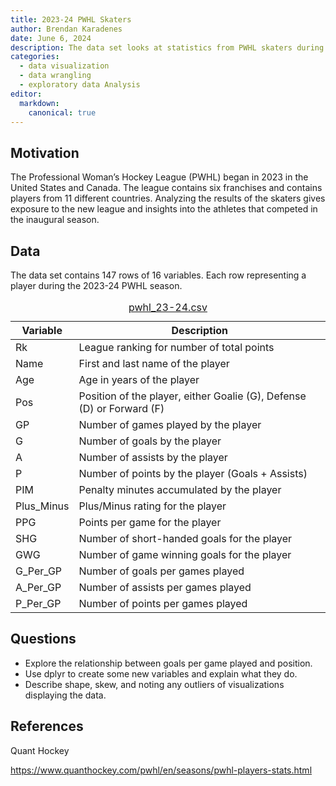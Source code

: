 ```yaml
---
title: 2023-24 PWHL Skaters 
author: Brendan Karadenes
date: June 6, 2024
description: The data set looks at statistics from PWHL skaters during the 2023-24 regular season. If possible, give a brief summary of the sports problem and statistical situation.
categories:
  - data visualization
  - data wrangling
  - exploratory data Analysis
editor:
  markdown: 
    canonical: true
---
```


## Motivation

The Professional Woman's Hockey League (PWHL) began in 2023 in the United States and Canada. The league contains six franchises and contains players from 11 different countries. Analyzing the results of the skaters gives exposure to the new league and insights into the athletes that competed in the inaugural season.

## Data

The data set contains 147 rows of 16 variables. Each row representing a player during the 2023-24 PWHL season.

| Variable   | Description                                                           |
|------------|-----------------------------------------------------------------------|
| Rk         | League ranking for number of total points                             |
| Name       | First and last name of the player                                     |
| Age        | Age in years of the player                                            |
| Pos        | Position of the player, either Goalie (G), Defense (D) or Forward (F) |
| GP         | Number of games played by the player                                  |
| G          | Number of goals by the player                                         |
| A          | Number of assists by the player                                       |
| P          | Number of points by the player (Goals + Assists)                      |
| PIM        | Penalty minutes accumulated by the player                             |
| Plus_Minus | Plus/Minus rating for the player                                      |
| PPG        | Points per game for the player                                        |
| SHG        | Number of short-handed goals for the player                           |
| GWG        | Number of game winning goals for the player                           |
| G_Per_GP   | Number of goals per games played                                      |
| A_Per_GP   | Number of assists per games played                                    |
| P_Per_GP   | Number of points per games played                                     |

: [pwhl_23-24.csv](../data/pwhl_23-24.csv)

## Questions

-   Explore the relationship between goals per game played and position.
-   Use dplyr to create some new variables and explain what they do.
-   Describe shape, skew, and noting any outliers of visualizations displaying the data.

## References

Quant Hockey

<https://www.quanthockey.com/pwhl/en/seasons/pwhl-players-stats.html>
